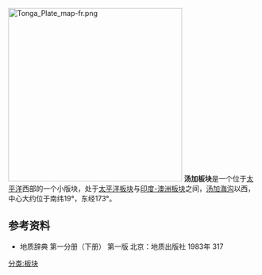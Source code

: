 {{unreferenced|time=2010-06-18T09:48:34+00:00}}
{{noteTA||G1=Toponym}}
[[File:Tonga_Plate_map-fr.png|350px]]
'''汤加板块'''是一个位于[[太平洋|太平洋]]西部的一个小版块，处于[[太平洋板块|太平洋板块]]与[[印度-澳洲板块|印度-澳洲板块]]之间，[[汤加海沟|汤加海沟]]以西，中心大约位于南纬19°，东经173°。
==参考资料==

*地质辞典 第一分册（下册） 第一版 北京：地质出版社 1983年 317

[[分类:板块|分类:板块]]
{{Tectonics-stub}}
{{地球板块}}